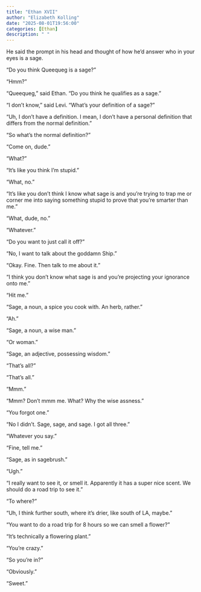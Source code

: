 ```yaml
---
title: "Ethan XVII"
author: "Elizabeth Kolling"
date: "2025-08-01T19:56:00"
categories: [Ethan]
description: " "
---
```



He said the prompt in his head and thought of how he’d answer who in your eyes is a sage.

“Do you think Queequeg is a sage?”

“Hmm?”

“Queequeg,” said Ethan. “Do you think he qualifies as a sage.”

“I don’t know,” said Levi. “What’s your definition of a sage?”

“Uh, I don’t have a definition. I mean, I don’t have a personal definition that differs from the normal definition.”

“So what’s the normal definition?”

“Come on, dude.”

“What?”

“It’s like you think I’m stupid.”

“What, no.”

“It’s like you don’t think I know what sage is and you’re trying to trap me or corner me into saying something stupid to prove that you’re smarter than me.”

“What, dude, no.”

“Whatever.”

“Do you want to just call it off?”

“No, I want to talk about the goddamn Ship.” 

“Okay. Fine. Then talk to me about it.”

“I think you don't know what sage is and you’re projecting your ignorance onto me.”

“Hit me.”

“Sage, a noun, a spice you cook with. An herb, rather.”

“Ah.”

“Sage, a noun, a wise man.”

“Or woman.”

“Sage, an adjective, possessing wisdom.”

“That’s all?”

“That’s all.”

“Mmm.”

“Mmm? Don’t mmm me. What? Why the wise assness.”

“You forgot one.”

“No I didn’t. Sage, sage, and sage. I got all three.”

“Whatever you say.”

“Fine, tell me.”

“Sage, as in sagebrush.” 

“Ugh.”

"I really want to see it, or smell it. Apparently it has a super nice scent. We should do a road trip to see it."

"To where?"

"Uh, I think further south, where it's drier, like south of LA, maybe."

"You want to do a road trip for 8 hours so we can smell a flower?"

"It's technically a flowering plant."

"You're crazy."

"So you're in?"

"Obviously."

"Sweet."